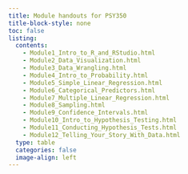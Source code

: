 ```yaml
---
title: Module handouts for PSY350
title-block-style: none
toc: false
listing:
  contents: 
    - Module1_Intro_to_R_and_RStudio.html
    - Module2_Data_Visualization.html
    - Module3_Data_Wrangling.html
    - Module4_Intro_to_Probability.html
    - Module5_Simple_Linear_Regression.html
    - Module6_Categorical_Predictors.html
    - Module7_Multiple_Linear_Regression.html
    - Module8_Sampling.html
    - Module9_Confidence_Intervals.html
    - Module10_Intro_to_Hypothesis_Testing.html
    - Module11_Conducting_Hypothesis_Tests.html
    - Module12_Telling_Your_Story_With_Data.html
  type: table
  categories: false
  image-align: left
---
```



